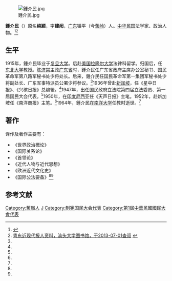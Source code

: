 [[File:鍾介民.jpg|thumb]]

'''鍾介民'''（{{bd|1893年||1964年|}}）原名'''纯颖'''，字'''建闳'''，[[广东|广东]]镇平（今[[蕉岭|蕉岭]]）人。[[中华民国|中华民国]]法学家、政治人物。<ref name=zhong>{{Cite web |url=http://www.zhonghome.com/zhishi/201203161170.html |title=钟氏民国精英，鍾氏宗亲网，2012-03-16 |access-date=2013-06-30 |archive-url=https://web.archive.org/web/20130820024422/http://www.zhonghome.com/zhishi/201203161170.html |archive-date=2013-08-20 |dead-url=yes }}</ref><ref name=stdx>[http://cstc.lib.stu.edu.cn/zyzl/journalist.htm 粤东近现代报人资料，汕头大学图书馆，于2013-07-01查阅] {{webarchive|url=https://web.archive.org/web/20130823022706/http://cstc.lib.stu.edu.cn/zyzl/journalist.htm |date=2013-08-23 }}</ref>

==生平==
1915年，鍾介民毕业于[[复旦大学|复旦大学]]。后赴[[美国|美国]][[拉隆尔大学|拉隆尔大学]]法律科留学。归国后，任[[东北大学|东北大学]]教授。[[陈济棠|陈济棠]]主政[[广东省|广东省]]时，鍾介民任广东省政府主席办公室秘书、国民革命军第八路军秘书处少将处长。后来，鍾介民任国民革命军第一集团军秘书处少将副处长、广东军事特派员公署少将参议。<ref name=zhong/>1936年曾赴[[新加坡|新加坡]]，任《星中日报》、《兴槟日报》总编辑。<ref name=stdx/>1947年，出任国民政府立法院第四届立法委员、第一届国民大会代表。<ref name=zhong/>1950年，在[[印度尼西亚|印度尼西亚]]任《天声日报》主笔。1952年，赴新加坡任《南洋商报》主笔。<ref name=stdx/>1964年，鍾介民在[[南洋大学|南洋大学]]任教时逝世。<ref name=zhong/>

==著作==
译作及著作主要有：
*《世界政治概论》
*《国际关系论》
*《首领论》
*《近代人物与近代思想》
*《欧洲近代文化史》
*《国际公法要备》<ref name=zhong/><ref name=stdx/>

==参考文献==
{{reflist}}

{{第4屆中華民國訓政時期立法委員名單}}
{{DEFAULTSORT:Zhong鍾}}
[[Category:蕉嶺人|Category:蕉嶺人]]
[[Category:鍾姓|J]]
[[Category:制宪国民大会代表|Category:制宪国民大会代表]]
[[Category:第1屆中華民國國民大會代表|Category:第1屆中華民國國民大會代表]]